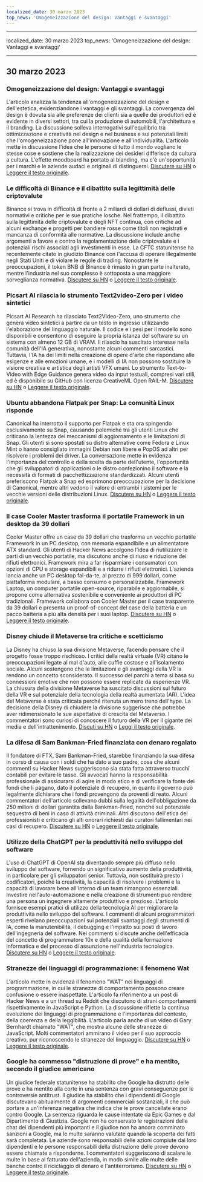 ```yaml
---
localized_date: 30 marzo 2023
top_news: 'Omogeneizzazione del design: Vantaggi e svantaggi'
---
```


---

localized_date: 30 marzo 2023
top_news: 'Omogeneizzazione del design: Vantaggi e svantaggi'

---



<CallToAction />

<Steps>

## 30 marzo 2023

### Omogeneizzazione del design: Vantaggi e svantaggi

L'articolo analizza la tendenza all'omogeneizzazione del design e dell'estetica, evidenziandone i vantaggi e gli svantaggi. La convergenza del design è dovuta sia alle preferenze dei clienti sia a quelle dei produttori ed è evidente in diversi settori, tra cui la produzione di automobili, l'architettura e il branding. La discussione solleva interrogativi sull'equilibrio tra ottimizzazione e creatività nel design e nel business e sui potenziali limiti che l'omogeneizzazione pone all'innovazione e all'individualità. L'articolo mette in discussione l'idea che le persone di tutto il mondo vogliano le stesse cose e sostiene che la realizzazione dei desideri differisce da cultura a cultura. L'effetto moodboard ha portato al blanding, ma c'è un'opportunità per i marchi e le aziende audaci e originali di distinguersi.
[Discutere su HN](http://news.ycombinator.com/item?id=35355703) o [Leggere il testo originale](https://www.alexmurrell.co.uk/articles/the-age-of-average).

### Le difficoltà di Binance e il dibattito sulla legittimità delle criptovalute

Binance si trova in difficoltà di fronte a 2 miliardi di dollari di deflussi, divieti normativi e critiche per le sue pratiche losche. Nel frattempo, il dibattito sulla legittimità delle criptovalute e degli NFT continua, con critiche ad alcuni exchange e progetti per bandiere rosse come titoli non registrati e mancanza di conformità alle normative. La discussione include anche argomenti a favore e contro la regolamentazione delle criptovalute e i potenziali rischi associati agli investimenti in esse. La CFTC statunitense ha recentemente citato in giudizio Binance con l'accusa di operare illegalmente negli Stati Uniti e di violare le regole di trading. Nonostante le preoccupazioni, il token BNB di Binance è rimasto in gran parte inalterato, mentre l'industria nel suo complesso è sottoposta a una maggiore sorveglianza normativa.
[Discutere su HN](http://news.ycombinator.com/item?id=35351805) o [Leggere il testo originale](https://www.wsj.com/articles/binance-sees-2-billion-in-outflows-as-troubles-compound-9a136e21).

### Picsart AI rilascia lo strumento Text2video-Zero per i video sintetici

Picsart AI Research ha rilasciato Text2Video-Zero, uno strumento che genera video sintetici a partire da un testo in ingresso utilizzando l'elaborazione del linguaggio naturale. Il codice e i pesi per il modello sono disponibili e consentono di eseguire la propria istanza del software su un sistema con almeno 12 GB di VRAM. Il rilascio ha suscitato interesse nella comunità dell'IA generativa, nonostante alcuni commenti sarcastici. Tuttavia, l'IA ha dei limiti nella creazione di opere d'arte che rispondano alle esigenze e alle emozioni umane, e i modelli di IA non possono sostituire la visione creativa e artistica degli artisti VFX umani. Lo strumento Text-to-Video with Edge Guidance genera video da input testuali, compresi vari stili, ed è disponibile su GitHub con licenza CreativeML Open RAIL-M.
[Discutere su HN](http://news.ycombinator.com/item?id=35352452) o [Leggere il testo originale](https://github.com/Picsart-AI-Research/Text2Video-Zero).

### Ubuntu abbandona Flatpak per Snap: La comunità Linux risponde

Canonical ha interrotto il supporto per Flatpak e sta ora spingendo esclusivamente su Snap, causando polemiche tra gli utenti Linux che criticano la lentezza dei meccanismi di aggiornamento e le limitazioni di Snap. Gli utenti si sono spostati su distro alternative come Fedora e Linux Mint o hanno consigliato immagini Debian non libere e PopOS ad altri per risolvere i problemi dei driver. La conversazione mette in evidenza l'importanza del controllo e della scelta da parte dell'utente, l'opportunità che gli sviluppatori di applicazioni o le distro confezionino il software e la necessità di formati di pacchettizzazione standardizzati. Alcuni utenti preferiscono Flatpak a Snap ed esprimono preoccupazione per la decisione di Canonical, mentre altri vedono il valore di entrambi i sistemi per le vecchie versioni delle distribuzioni Linux.
[Discutere su HN](http://news.ycombinator.com/item?id=35354729) o [Leggere il testo originale](https://lwn.net/SubscriberLink/927262/6adb2350e2b0d2ce/).

### Il case Cooler Master trasforma il portatile Framework in un desktop da 39 dollari

Cooler Master offre un case da 39 dollari che trasforma un vecchio portatile Framework in un PC desktop, con memoria espandibile e un alimentatore ATX standard. Gli utenti di Hacker News accolgono l'idea di riutilizzare le parti di un vecchio portatile, ma discutono anche di riuso e riduzione dei rifiuti elettronici. Framework mira a far risparmiare i consumatori con opzioni di CPU e storage espandibili e a ridurre i rifiuti elettronici. L'azienda lancia anche un PC desktop fai-da-te, al prezzo di 999 dollari, come piattaforma modulare, a basso consumo e personalizzabile. Framework Laptop, un computer portatile open-source, riparabile e aggiornabile, si propone come alternativa sostenibile e conveniente ai produttori di PC tradizionali. Framework collabora con Cooler Master per il case trasparente da 39 dollari e presenta un proof-of-concept del case della batteria e un pacco batteria a più alta densità per i suoi laptop.
[Discutere su HN](http://news.ycombinator.com/item?id=35350288) o [Leggere il testo originale](https://www.theverge.com/2023/3/23/23652939/framework-cooler-master-sff-pc-case).

### Disney chiude il Metaverse tra critiche e scetticismo

La Disney ha chiuso la sua divisione Metaverse, facendo pensare che il progetto fosse troppo rischioso. I critici della realtà virtuale (VR) citano le preoccupazioni legate al mal d'auto, alle cuffie costose e all'isolamento sociale. Alcuni sostengono che le limitazioni e gli svantaggi della VR la rendono un concetto sconsiderato. Il successo dei parchi a tema si basa su connessioni emotive che non possono essere replicate da esperienze VR. La chiusura della divisione Metaverse ha suscitato discussioni sul futuro della VR e sul potenziale della tecnologia della realtà aumentata (AR). L'idea del Metaverse è stata criticata perché ritenuta un mero treno dell'hype. La decisione della Disney di chiudere la divisione suggerisce che potrebbe aver ridimensionato le sue aspettative di crescita del Metaverso. I commentatori sono curiosi di conoscere il futuro della VR per il gigante dei media e dell'intrattenimento.
[Discuti su HN](http://news.ycombinator.com/item?id=35350952) o [Leggi il testo originale](https://www.wsj.com/articles/disney-eliminates-its-metaverse-division-as-part-of-companys-layoffs-plan-94b03650).

### La difesa di Sam Bankman-Fried finanziata con denaro regalato

Il fondatore di FTX, Sam Bankman-Fried, starebbe finanziando la sua difesa in corso di causa con i soldi che ha dato a suo padre, cosa che alcuni commenti su Hacker News suggeriscono sia stata fatta attraverso trucchi contabili per evitare le tasse. Gli avvocati hanno la responsabilità professionale di assicurarsi di agire in modo etico e di verificare la fonte dei fondi che li pagano, dato il potenziale di recupero, in quanto il governo può legalmente dichiarare che i fondi provengono da proventi di reato. Alcuni commentatori dell'articolo sollevano dubbi sulla legalità dell'obbligazione da 250 milioni di dollari garantita dalla Bankman-Fried, nonché sul potenziale sequestro di beni in caso di attività criminali. Altri discutono dell'etica dei professionisti e criticano gli alti onorari richiesti dai curatori fallimentari nei casi di recupero.
[Discutere su HN](http://news.ycombinator.com/item?id=35358698) o [Leggere il testo originale](https://www.forbes.com/sites/sarahemerson/2023/03/29/sam-bankman-fried-legal-fees-funded-by-alameda-money-gifted-to-father-joe-bankman/).

### Utilizzo della ChatGPT per la produttività nello sviluppo del software

L'uso di ChatGPT di OpenAI sta diventando sempre più diffuso nello sviluppo del software, fornendo un significativo aumento della produttività, in particolare per gli sviluppatori senior. Tuttavia, non sostituirà presto i codificatori, poiché la creatività, la capacità di risolvere i problemi e la capacità di lavorare bene all'interno di un team rimangono essenziali. Investire nell'auto-automazione e nella creazione di strumenti può rendere una persona un ingegnere altamente produttivo e prezioso. L'articolo fornisce esempi pratici di utilizzo della tecnologia AI per migliorare la produttività nello sviluppo del software. I commenti di alcuni programmatori esperti rivelano preoccupazioni sui potenziali svantaggi degli strumenti di IA, come la manutenibilità, il debugging e l'impatto sui posti di lavoro dell'ingegneria del software. Nei commenti si discute anche dell'efficacia del concetto di programmatore 10x e della qualità della formazione informatica e del processo di assunzione nell'industria tecnologica.
[Discutere su HN](http://news.ycombinator.com/item?id=35356054) o [Leggere il testo originale](https://kadekillary.work/posts/1000x-eng/).

### Stranezze dei linguaggi di programmazione: il fenomeno Wat

L'articolo mette in evidenza il fenomeno "WAT" nei linguaggi di programmazione, in cui le stranezze di comportamento possono creare confusione o essere inaspettate. L'articolo fa riferimento a un post di Hacker News e a un thread su Reddit che discutono di strani comportamenti rispettivamente in JavaScript e Python. La discussione riflette la continua evoluzione dei linguaggi di programmazione e l'importanza del contesto, della coerenza e della leggibilità. L'articolo parla anche di un video di Gary Bernhardt chiamato "WAT", che mostra alcune delle stranezze di JavaScript. Molti commentatori ammirano il video per il suo approccio creativo, pur riconoscendo le stranezze del linguaggio.
[Discutere su HN](http://news.ycombinator.com/item?id=35363044) o [Leggere il testo originale](https://www.destroyallsoftware.com/talks/wat).

### Google ha commesso "distruzione di prove" e ha mentito, secondo il giudice americano

Un giudice federale statunitense ha stabilito che Google ha distrutto delle prove e ha mentito alla corte in una sentenza con gravi conseguenze per le controversie antitrust. Il giudice ha stabilito che i dipendenti di Google discutevano abitualmente di argomenti commerciali sostanziali, il che può portare a un'inferenza negativa che indica che le prove cancellate erano contro Google. La sentenza riguarda le cause intentate da Epic Games e dal Dipartimento di Giustizia. Google non ha conservato le registrazioni delle chat dei dipendenti più importanti e il giudice non ha ancora comminato sanzioni a Google, ma le multe saranno valutate quando la scoperta dei fatti sarà completata. Le aziende sono responsabili delle azioni compiute dai loro dipendenti e le persone responsabili della distruzione delle prove devono essere chiamate a risponderne. I commentatori suggeriscono di scalare le multe in base al fatturato dell'azienda, in modo simile alle multe delle banche contro il riciclaggio di denaro e l'antiterrorismo.
[Discutere su HN](http://news.ycombinator.com/item?id=35363095) o [Leggere il testo originale](https://storage.courtlistener.com/recap/gov.uscourts.cand.373179/gov.uscourts.cand.373179.469.0.pdf).

</Steps>
